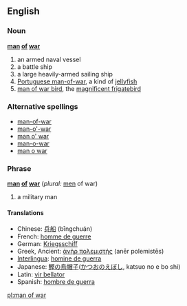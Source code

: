 ==English==

===Noun===
'''[[man]] [[of]] [[war]]'''

# an armed naval vessel
# a battle ship
# a large heavily-armed sailing ship
# [[Portuguese man-of-war]], a kind of [[jellyfish]]
# [[man of war bird]], the [[w:Magnificent Frigatebird|magnificent frigatebird]]

===Alternative spellings===
*[[man-of-war]]
*[[man-o'-war]]
*[[man o' war]]
*[[man-o-war]]
*[[man o war]]

===Phrase===
'''[[man]] [[of]] [[war]]''' (''plural:'' [[men]] of war)

# a military man

====Translations====
*Chinese: [[兵船]] (bīngchuán)
*French: [[homme de guerre]]
*German: [[Kriegsschiff]] {{n}}
*Greek, Ancient: [[ἀνὴρ πολεμιστής]] (anēr polemistēs) {{m}}
*[[Interlingua]]: [[homine de guerra]]
*Japanese: [[鰹の烏帽子]]([[かつおのえぼし]], katsuo no e bo shi)
*Latin: [[vir bellator]] {{m}}
*Spanish: [[hombre de guerra]]

[[pl:man of war]]